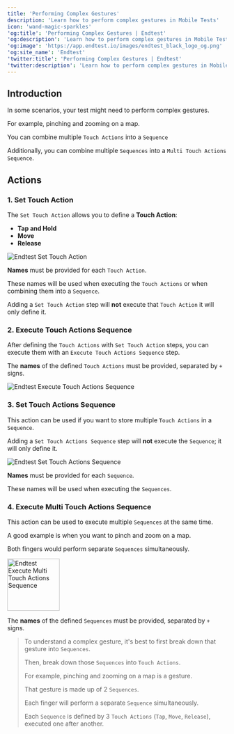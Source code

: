 ```yaml
---
title: 'Performing Complex Gestures'
description: 'Learn how to perform complex gestures in Mobile Tests'
icon: 'wand-magic-sparkles'
'og:title': 'Performing Complex Gestures | Endtest'
'og:description': 'Learn how to perform complex gestures in Mobile Tests'
'og:image': 'https://app.endtest.io/images/endtest_black_logo_og.png'
'og:site_name': 'Endtest'
'twitter:title': 'Performing Complex Gestures | Endtest'
'twitter:description': 'Learn how to perform complex gestures in Mobile Tests'
---
```

    
## Introduction
    
In some scenarios, your test might need to perform complex gestures.
    
For example, pinching and zooming on a map.
    
You can combine multiple `Touch Actions` into a `Sequence`
    
Additionally, you can combine multiple `Sequences` into a `Multi Touch Actions Sequence`.
    
## Actions
    
### 1. Set Touch Action
    
The `Set Touch Action` allows you to define a **Touch Action**:
    
- **Tap and Hold**
- **Move**
- **Release**
    
<img src="https://app.endtest.io/images/set_touch_action_docs.jpg" alt="Endtest Set Touch Action" />
    
**Names** must be provided for each `Touch Action`.
    
These names will be used when executing the `Touch Actions` or when combining them into a `Sequence`.
    
<Note> Adding a `Set Touch Action` step will **not** execute that `Touch Action` it will only define it. </Note>
    
### 2. Execute Touch Actions Sequence
    
After defining the `Touch Actions` with `Set Touch Action` steps, you can execute them with an `Execute Touch Actions Sequence` step.
    
The **names** of the defined `Touch Actions` must be provided, separated by `+` signs.
    
![Endtest Execute Touch Actions Sequence](https://app.endtest.io/images/execute_touch_actions_doc.jpg "Endtest Execute Touch Actions Sequence")
    
### 3. Set Touch Actions Sequence
    
This action can be used if you want to store multiple `Touch Actions` in a `Sequence`.
    
<Note> Adding a `Set Touch Actions Sequence` step will **not** execute the `Sequence`; it will only define it. </Note>
    
![Endtest Set Touch Actions Sequence](https://app.endtest.io/images/set_touch_actions_sequence.jpg "Endtest Set Touch Actions Sequence")
    
**Names** must be provided for each `Sequence`.
    
These names will be used when executing the `Sequences`.
    
    
### 4. Execute Multi Touch Actions Sequence
    
This action can be used to execute multiple `Sequences` at the same time.
    
A good example is when you want to pinch and zoom on a map.
    
Both fingers would perform separate `Sequences` simultaneously.
    
<img src="https://app.endtest.io/images/execute_multi_touch_actions_sequence.jpg" alt="Endtest Execute Multi Touch Actions Sequence" height="120" />
    
The **names** of the defined `Sequences` must be provided, separated by `+` signs.


> To understand a complex gesture, it's best to first break down that gesture into `Sequences`.
> 
> Then, break down those `Sequences` into `Touch Actions`.
> 
> For example, pinching and zooming on a map is a gesture.
> 
> That gesture is made up of 2 `Sequences`.
> 
> Each finger will perform a separate `Sequence` simultaneously.
> 
> Each `Sequence` is defined by 3 `Touch Actions` (`Tap`, `Move`, `Release`), executed one after another.
